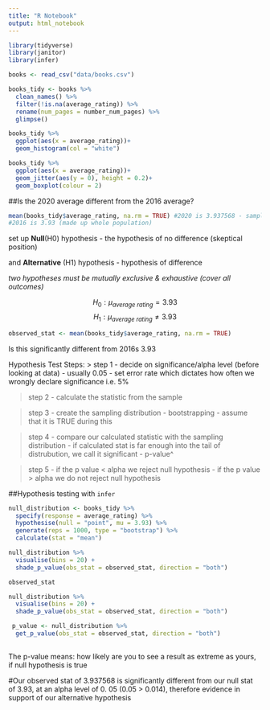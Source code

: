 ```yaml
---
title: "R Notebook"
output: html_notebook
---
```

```r
library(tidyverse)
library(janitor)
library(infer)

books <- read_csv("data/books.csv")

books_tidy <- books %>%
  clean_names() %>%
  filter(!is.na(average_rating)) %>%
  rename(num_pages = number_num_pages) %>%
  glimpse()
```
```r
books_tidy %>% 
  ggplot(aes(x = average_rating))+
  geom_histogram(col = "white")

books_tidy %>% 
  ggplot(aes(x = average_rating))+
  geom_jitter(aes(y = 0), height = 0.2)+
  geom_boxplot(colour = 2)
```
##Is the 2020 average different from the 2016 average?

```r
mean(books_tidy$average_rating, na.rm = TRUE) #2020 is 3.937568 - sample
#2016 is 3.93 (made up whole population)
```
set up __Null__(H0) hypothesis
  - the hypothesis of no difference (skeptical position)

and __Alternative__ (H1) hypothesis 
  - hypothesis of difference 

*two hypotheses must be mutually exclusive & exhaustive (cover all outcomes)*

$$
H_0 : \mu_{average \ rating} = 3.93
$$
$$
H_1 : \mu_{average \ rating} \neq 3.93
$$

```r
observed_stat <- mean(books_tidy$average_rating, na.rm = TRUE)
```
Is this significantly different from 2016s 3.93

Hypothesis Test Steps:
> step 1
  - decide on significance/alpha level (before looking at data) - usually 0.05
  - set error rate which dictates how often we wrongly declare significance i.e. 5%
  
> step 2
  - calculate the statistic from the sample
  
> step 3
  - create the sampling distribution - bootstrapping
  - assume that it is TRUE during this
  
> step 4
  - compare our calculated statistic with the sampling distribution
  - if calculated stat is far enough into the tail of distrubution, we call it significant
  - p-value^
  
> step 5
  - if the p value < alpha we reject null hypothesis 
  - if the p value > alpha we do not reject null hypothesis
  
##Hypothesis testing with `infer`
```r
null_distribution <- books_tidy %>%
  specify(response = average_rating) %>%
  hypothesise(null = "point", mu = 3.93) %>% 
  generate(reps = 1000, type = "bootstrap") %>%
  calculate(stat = "mean")

null_distribution %>% 
  visualise(bins = 20) +
  shade_p_value(obs_stat = observed_stat, direction = "both")

observed_stat
```
```r
null_distribution %>% 
  visualise(bins = 20) +
  shade_p_value(obs_stat = observed_stat, direction = "both")

 p_value <- null_distribution %>% 
  get_p_value(obs_stat = observed_stat, direction = "both")
  
```
The p-value means: how likely are you to see a result as extreme as yours, if null hypothesis is true 

#Our observed stat of 3.937568 is significantly different from our null stat of 
3.93, at an alpha level of 0. 05 (0.05 > 0.014), therefore evidence in support
of our alternative hypothesis 

  
  
  


